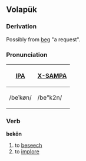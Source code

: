 ==Volapük==
===Derivation===
Possibly from [[beg]] "a request".

===Pronunciation===
{| border=1 cellpadding=5
! [[w:IPA|IPA]] !! [[w:X-SAMPA|X-SAMPA]] 
|-
| /beˈkøn/ || /be"k2n/
|}


===Verb=== 
'''bekön'''

# to [[beseech]]
# to [[implore]]